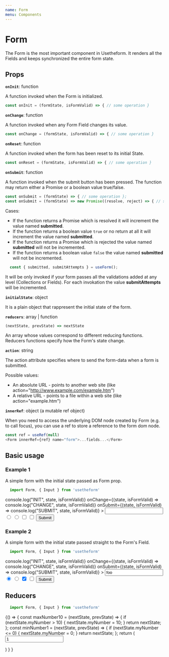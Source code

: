 ---
name: Form
menu: Components
---


# Form
The Form is the most important component in Usetheform. It renders all the Fields and keeps synchronized the entire form state.

## Props

**`onInit`**: function

A function invoked when the Form is initialized.

```javascript
const onInit = (formState, isFormValid) => { // some operation }
```

**`onChange`**: function

A function invoked when any Form Field changes its value.

```javascript
const onChange = (formState, isFormValid) => { // some operation }
```

**`onReset`**: function

A function invoked when the form has been reset to its initial State.

```javascript
const onReset = (formState, isFormValid) => { // some operation }
```

**`onSubmit`**: function

A function invoked when the submit button has been pressed. 
The function may return either a Promise or a boolean value true/false.

```js
const onSubmit = (formState) => { // some operation };
const onSubmit = (formState) => new Promise((resolve, reject) => { // some async operation  });
```

Cases:
 - If the function returns a Promise which is resolved it will increment the value named **submitted**.
 - If the function returns a boolean value `true` or no return at all it will increment the value named **submitted**.
 - If the function returns a Promise which is rejected the value named **submitted** will not be incremented.
 - If the function returns a boolean value `false` the value named **submitted** will not be incremented.

```js
  const { submitted, submitAttempts } = useForm();
```

It will be only invoked if your form passes all the validations added at any level (Collections or Fields).
For each invokation the value **submitAttempts** will be incremented.

**`initialState`**: object

It is a plain object that rappresent the initial state of the form.

**`reducers`**: array | function

```javascript
(nextState, prevState) => nextState
```

An array whose values correspond to different reducing functions.
Reducers functions specify how the Form's state change.

**`action`**: string

The action attribute specifies where to send the form-data when a form is submitted.

Possible values:

 - An absolute URL - points to another web site (like action="http://www.example.com/example.htm")
 - A relative URL - points to a file within a web site (like action="example.htm")

**`innerRef`**: object (a mutable ref object)

When you need to access the underlying DOM node created by Form (e.g. to call focus), you can use a ref to store a reference to the form dom node.

```javascript
const ref = useRef(null)
<Form innerRef={ref} name="form">...fields...</Form>
```

## Basic usage

### Example 1

A simple form with the initial state passed as Form prop.

```javascript
  import Form, { Input } from 'usetheform'
```
<Playground>
  <Form
    initialState={{ name: "foo", sex: "M", option1: true }}
    onInit={(state, isFormValid) => console.log("INIT", state, isFormValid)}
    onChange={(state, isFormValid) => console.log("CHANGE", state, isFormValid)}
    onSubmit={(state, isFormValid) => console.log("SUBMIT", state, isFormValid)}
  >
    <Input type="text" name="name" />
    <Input type="radio" name="sex" value="M" />
    <Input type="radio" name="sex" value="F" />
    <Input type="checkbox" name="option1" />
    <Input type="checkbox" name="option2" />
    <button type="submit">Submit</button>
  </Form>
</Playground>

### Example 2

A simple form with the initial state passed straight  to the Form's Field.

```javascript
  import Form, { Input } from 'usetheform'
```
<Playground>
  <Form
    onInit={(state, isFormValid) => console.log("INIT", state, isFormValid)}
    onChange={(state, isFormValid) => console.log("CHANGE", state, isFormValid)}
    onSubmit={(state, isFormValid) => console.log("SUBMIT", state, isFormValid)}
  >
    <Input type="text" name="name" value="foo" />
    <Input type="radio" name="sex" value="M" checked />
    <Input type="radio" name="sex" value="F" />
    <Input type="checkbox" name="option1" checked />
    <Input type="checkbox" name="option2" />
    <button type="submit">Submit</button>
  </Form>
</Playground>

## Reducers

```javascript
  import Form, { Input } from 'usetheform'
```

<Playground>
{() => {
    const maxNumber10 = (nextState, prevState) => { 
      if (nextState.myNumber > 10) {
        nextState.myNumber = 10;
      }
      return nextState;
    };
    const minNumber1 = (nextState, prevState) => { 
      if (nextState.myNumber <= 0) {
        nextState.myNumber = 0;
      }
      return nextState;
    };
    return (
      <Form reducers={[minNumber1, maxNumber10]}>
        <Input type="number" name="myNumber" value="1" />
      </Form>
    )
  }
}
</Playground>
